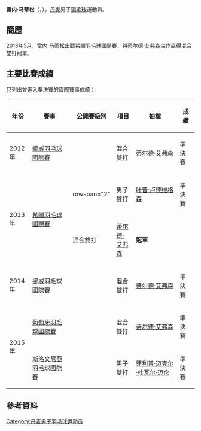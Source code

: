 {{noteTA|G1=Badminton}}
{{Infobox 羽球選手
| playername              = 雷内·马蒂松<br/>{{lang|da|René Mattisson}}
| image                   = 
| size                    = 
| caption                 = 
| birth_name              = 
| date_of_birth           = {{birth_date_and_age|1986|5|31}}
| place_of_birth          = 
| height                  = 
| weight                  = 
| event                   = 男子雙打、混合雙打
| country                 = {{DEN}}
| years_started           = 
| handedness              = 
| coach                   = 
| highest_ranking         = 第107位（混雙-[[蒂尔德·艾弗森|艾弗森]]）
| date_of_highest_ranking = 2013年10月24日<ref name="ranking">[http://bwfcontent.tournamentsoftware.com/ranking/player.aspx?id=9049&player=284072 BWF World Ranking - Ranking of Rene MATTISSON (81797)]{{en}}</ref>
| current_ranking         = 第309位（男雙-[[菲利普·迈克尔·杜瓦尔·迈伦|迈伦]]）<br/>第630位（男雙-[[Mathias_Rud_Pedersen|Pedersen]]）<br/>第740位（男雙-[[Mikkel_Trusell_Mortensen|Mortensen]]）<br/>第221位（混雙-[[蒂尔德·艾弗森|艾弗森]]）
| date_of_current_ranking = 2015年5月21日<ref>[http://bwfcontent.tournamentsoftware.com/ranking/category.aspx?id=9049&category=474 BWF World Ranking - BWF世界排名榜 (5/21/2015) - Men's doubles]{{en}}</ref><ref>[http://bwfcontent.tournamentsoftware.com/ranking/category.aspx?id=9049&category=476 BWF World Ranking - BWF世界排名榜 (5/21/2015) - Mixed doubles]{{en}}</ref>
| played                  = 13勝–11負（男雙）<br/>18勝–10負（混雙）
| titles                  = 
| bwf_profile             = 8AB67679-9928-421F-814F-CFEE102EC474
| bwf_id                  = 81797
| updated                 = 2015年5月23日
}}
{{MedalTableTop}}
{{MedalSport | 男子[[羽毛球|羽毛球]]}}
{{MedalCountry | {{DEN}}}}
{{MedalBottom}}
'''雷内·马蒂松'''（{{lang-da|'''René Mattisson'''}}，{{bd|1986年|5月31日|}}），[[丹麥|丹麥]]男子[[羽毛球|羽毛球]]運動員。

==簡歷==
2013年5月，雷内·马蒂松出戰[[2013年希臘羽毛球國際賽|希臘羽毛球國際賽]]，與[[蒂尔德·艾弗森|蒂尔德·艾弗森]]合作贏得混合雙打冠軍。

==主要比賽成績==
只列出曾進入準決賽的國際賽事成績：
{| class=wikitable style="text-align:center; font-size:small;" 
!width="50"|年份
!width="180"|賽事
!width="80"|公開賽級別
!width="60"|項目
!width="200"|拍檔
!width="50"|成績
|-
!rowspan="1"|2012年
|[[2012年挪威羽毛球國際賽|挪威羽毛球國際賽]]
|{{BWFIC}}
|混合雙打
|[[蒂尔德·艾弗森|蒂尔德·艾弗森]]
|bgcolor="#b8860b"|準決賽
|-
!rowspan="2"|2013年
|rowspan="2"|[[2013年希臘羽毛球國際賽|希臘羽毛球國際賽]]
|rowspan="2" {{BWFIS}}
|男子雙打
|[[叶普·卢德维格森|叶普·卢德维格森]]
|bgcolor="#b8860b"|準決賽
|-
|混合雙打
|[[蒂尔德·艾弗森|蒂尔德·艾弗森]]
|bgcolor="gold"|'''冠軍'''
|-
!rowspan="1"|2014年
|[[2014年挪威羽毛球國際賽|挪威羽毛球國際賽]]
|{{BWFIS}}
|混合雙打
|[[蒂尔德·艾弗森|蒂尔德·艾弗森]]
|bgcolor="#b8860b"|準決賽
|-
!rowspan="2"|2015年
|[[2015年葡萄牙羽毛球國際賽|葡萄牙羽毛球國際賽]]
|{{BWFIS}}
|混合雙打
|[[蒂尔德·艾弗森|蒂尔德·艾弗森]]
|bgcolor="#b8860b"|準決賽
|-
|[[2015年斯洛文尼亞羽毛球國際賽|斯洛文尼亞羽毛球國際賽]]
|{{BWFIS}}
|男子雙打
|{{flagicon|SWE}} [[菲利普·迈克尔·杜瓦尔·迈伦|菲利普·迈克尔·杜瓦尔·迈伦]]
|bgcolor="#b8860b"|準決賽
|}
{{BWF賽事級別索引}}

==參考資料==
{{Reflist}}

{{DEFAULTSORT:Mattisson, Rene}}
[[Category:丹麦男子羽毛球运动员|Category:丹麦男子羽毛球运动员]]